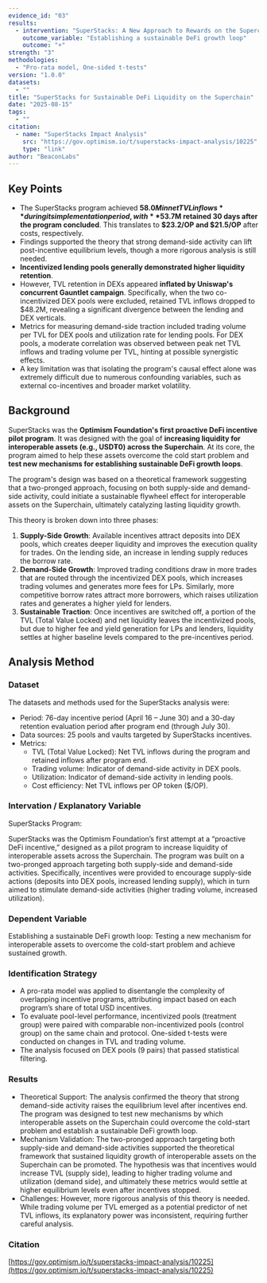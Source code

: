 ```yaml
---
evidence_id: "03"
results:
  - intervention: "SuperStacks: A New Approach to Rewards on the Superchain"
    outcome_variable: "Establishing a sustainable DeFi growth loop"
    outcome: "+"
strength: "3"
methodologies:
  - "Pro-rata model, One-sided t-tests"
version: "1.0.0"
datasets:
  - ""
title: "SuperStacks for Sustainable DeFi Liquidity on the Superchain"
date: "2025-08-15"
tags:
  - ""
citation:
  - name: "SuperStacks Impact Analysis"
    src: "https://gov.optimism.io/t/superstacks-impact-analysis/10225"
    type: "link"
author: "BeaconLabs"
---
```


## Key Points
- The SuperStacks program achieved **$58.0M in net TVL inflows** during its implementation period, with **$53.7M retained 30 days after the program concluded**. This translates to **$23.2/OP and $21.5/OP** after costs, respectively.
- Findings supported the theory that strong demand-side activity can lift post-incentive equilibrium levels, though a more rigorous analysis is still needed.
- **Incentivized lending pools generally demonstrated higher liquidity retention**.
- However, TVL retention in DEXs appeared **inflated by Uniswap's concurrent Gauntlet campaign**. Specifically, when the two co-incentivized DEX pools were excluded, retained TVL inflows dropped to $48.2M, revealing a significant divergence between the lending and DEX verticals.
- Metrics for measuring demand-side traction included trading volume per TVL for DEX pools and utilization rate for lending pools. For DEX pools, a moderate correlation was observed between peak net TVL inflows and trading volume per TVL, hinting at possible synergistic effects.
- A key limitation was that isolating the program's causal effect alone was extremely difficult due to numerous confounding variables, such as external co-incentives and broader market volatility.

## Background

SuperStacks was the **Optimism Foundation's first proactive DeFi incentive pilot program**. It was designed with the goal of **increasing liquidity for interoperable assets (e.g., USD₮0) across the Superchain**. At its core, the program aimed to help these assets overcome the cold start problem and **test new mechanisms for establishing sustainable DeFi growth loops**.

The program's design was based on a theoretical framework suggesting that a two-pronged approach, focusing on both supply-side and demand-side activity, could initiate a sustainable flywheel effect for interoperable assets on the Superchain, ultimately catalyzing lasting liquidity growth.

This theory is broken down into three phases:
1.  **Supply-Side Growth**: Available incentives attract deposits into DEX pools, which creates deeper liquidity and improves the execution quality for trades. On the lending side, an increase in lending supply reduces the borrow rate.
2.  **Demand-Side Growth**: Improved trading conditions draw in more trades that are routed through the incentivized DEX pools, which increases trading volumes and generates more fees for LPs. Similarly, more competitive borrow rates attract more borrowers, which raises utilization rates and generates a higher yield for lenders.
3.  **Sustainable Traction**: Once incentives are switched off, a portion of the TVL (Total Value Locked) and net liquidity leaves the incentivized pools, but due to higher fee and yield generation for LPs and lenders, liquidity settles at higher baseline levels compared to the pre-incentives period.

## Analysis Method

### Dataset

The datasets and methods used for the SuperStacks analysis were:

- Period: 76-day incentive period (April 16 – June 30) and a 30-day retention evaluation period after program end (through July 30).
- Data sources: 25 pools and vaults targeted by SuperStacks incentives.
- Metrics:
  - TVL (Total Value Locked): Net TVL inflows during the program and retained inflows after program end.
  - Trading volume: Indicator of demand-side activity in DEX pools.
  - Utilization: Indicator of demand-side activity in lending pools.
  - Cost efficiency: Net TVL inflows per OP token ($/OP).

### Intervation / Explanatory Variable

SuperStacks Program: 

SuperStacks was the Optimism Foundation’s first attempt at a “proactive DeFi incentive,” designed as a pilot program to increase liquidity of interoperable assets across the Superchain. The program was built on a two-pronged approach targeting both supply-side and demand-side activities. Specifically, incentives were provided to encourage supply-side actions (deposits into DEX pools, increased lending supply), which in turn aimed to stimulate demand-side activities (higher trading volume, increased utilization).

### Dependent Variable

Establishing a sustainable DeFi growth loop: Testing a new mechanism for interoperable assets to overcome the cold-start problem and achieve sustained growth.

### Identification Strategy

- A pro-rata model was applied to disentangle the complexity of overlapping incentive programs, attributing impact based on each program’s share of total USD incentives.
- To evaluate pool-level performance, incentivized pools (treatment group) were paired with comparable non-incentivized pools (control group) on the same chain and protocol. One-sided t-tests were conducted on changes in TVL and trading volume.
- The analysis focused on DEX pools (9 pairs) that passed statistical filtering.

### Results
- Theoretical Support: The analysis confirmed the theory that strong demand-side activity raises the equilibrium level after incentives end. The program was designed to test new mechanisms by which interoperable assets on the Superchain could overcome the cold-start problem and establish a sustainable DeFi growth loop.
- Mechanism Validation: The two-pronged approach targeting both supply-side and demand-side activities supported the theoretical framework that sustained liquidity growth of interoperable assets on the Superchain can be promoted. The hypothesis was that incentives would increase TVL (supply side), leading to higher trading volume and utilization (demand side), and ultimately these metrics would settle at higher equilibrium levels even after incentives stopped.
- Challenges: However, more rigorous analysis of this theory is needed. While trading volume per TVL emerged as a potential predictor of net TVL inflows, its explanatory power was inconsistent, requiring further careful analysis.

### Citation

[https://gov.optimism.io/t/superstacks-impact-analysis/10225](https://gov.optimism.io/t/superstacks-impact-analysis/10225)
